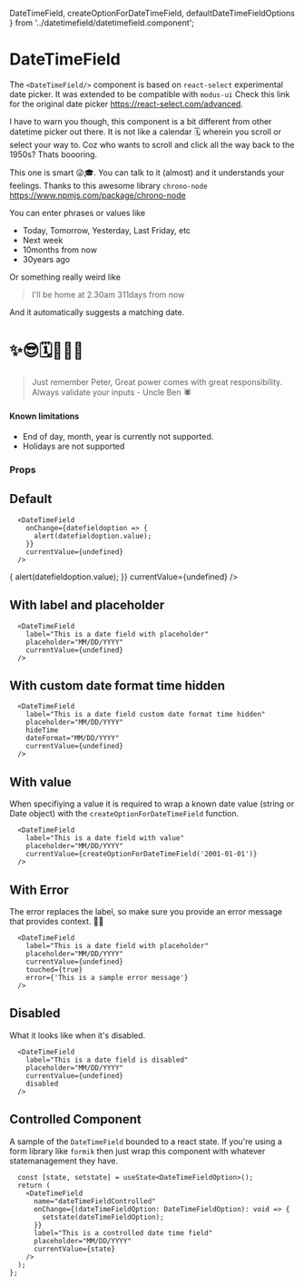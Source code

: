   DateTimeField,
  createOptionForDateTimeField,
  defaultDateTimeFieldOptions
} from '../datetimefield/datetimefield.component';

<Meta title="Components|DateTimeField" component={DateTimeField} />

# DateTimeField

The `<DateTimeField/>` component is based on `react-select` experimental date picker. It was extended to be compatible with `modus-ui`
Check this link for the original date picker https://react-select.com/advanced.

I have to warn you though, this component is a bit different from other datetime picker out there. It is not like a calendar 🗓
wherein you scroll or select your way to. Coz who wants to scroll and click all the way back to the 1950s? Thats boooring.

This one is smart 😜🎓. You can talk to it (almost) and it understands your feelings.
Thanks to this awesome library `chrono-node` https://www.npmjs.com/package/chrono-node

You can enter phrases or values like

- Today, Tomorrow, Yesterday, Last Friday, etc
- Next week
- 10months from now
- 30years ago

Or something really weird like

> I'll be home at 2.30am 311days from now

And it automatically suggests a matching date.

# ✨😎🗓🤸‍♀️✨

> Just remember Peter, Great power comes with great responsibility. Always validate your inputs - Uncle Ben 🕷

#### Known limitations

- End of day, month, year is currently not supported.
- Holidays are not supported

### Props

<Props of={DateTimeField} />

## Default

```
  <DateTimeField
    onChange={datefieldoption => {
      alert(datefieldoption.value);
    }}
    currentValue={undefined}
  />
```

<Story name="Default">
  <DateTimeField
    onChange={datefieldoption => {
      alert(datefieldoption.value);
    }}
    currentValue={undefined}
  />
</Story>

## With label and placeholder

```
  <DateTimeField
    label="This is a date field with placeholder"
    placeholder="MM/DD/YYYY"
    currentValue={undefined}
  />
```

<Story name="With Label">
  <DateTimeField
    label="This is a date field with placeholder"
    placeholder="MM/DD/YYYY"
    currentValue={undefined}
  />
</Story>

## With custom date format time hidden

```
  <DateTimeField
    label="This is a date field custom date format time hidden"
    placeholder="MM/DD/YYYY"
    hideTime
    dateFormat="MM/DD/YYYY"
    currentValue={undefined}
  />
```

<Story name="With custom date format and time is hidden">
  <DateTimeField
    label="This is a date field custom date format with time hidden"
    placeholder="MM/DD/YYYY"
    hideTime
    dateFormat="MM/DD/YYYY"
    currentValue={undefined}
  />
</Story>

## With value

When specifiying a value it is required to wrap a known date value (string or Date object)
with the `createOptionForDateTimeField` function.

```
  <DateTimeField
    label="This is a date field with value"
    placeholder="MM/DD/YYYY"
    currentValue={createOptionForDateTimeField('2001-01-01')}
  />
```

<Story name="With Value">
  <DateTimeField
    label="This is a date field with value"
    placeholder="MM/DD/YYYY"
    currentValue={createOptionForDateTimeField('2001-01-01')}
  />
</Story>

## With Error

The error replaces the label, so make sure you provide an error message that provides context. 🧙‍♂️

```
  <DateTimeField
    label="This is a date field with placeholder"
    placeholder="MM/DD/YYYY"
    currentValue={undefined}
    touched={true}
    error={'This is a sample error message'}
  />
```

<Story name="With Error">
  <DateTimeField
    label="This is a date field with placeholder"
    placeholder="MM/DD/YYYY"
    currentValue={undefined}
    touched={true}
    error={'This is a sample error message'}
  />
</Story>

## Disabled

What it looks like when it's disabled.

```
  <DateTimeField
    label="This is a date field is disabled"
    placeholder="MM/DD/YYYY"
    currentValue={undefined}
    disabled
  />
```

<Story name="Disabled">
  <DateTimeField
    label="This is a date field is disabled"
    placeholder="MM/DD/YYYY"
    currentValue={undefined}
    disabled
  />
</Story>

<Story name="Disabled with value">
  <DateTimeField
    label="This is a date field is disabled with value"
    placeholder="MM/DD/YYYY"
    currentValue={createOptionForDateTimeField('2001-01-01')}
    disabled
  />
</Story>

## Controlled Component

A sample of the `DateTimeField` bounded to a react state. If you're using a form library like `formik`
then just wrap this component with whatever statemanagement they have.

```
  const [state, setstate] = useState<DateTimeFieldOption>();
  return (
    <DateTimeField
      name="dateTimeFieldControlled"
      onChange={(dateTimeFieldOption: DateTimeFieldOption): void => {
        setstate(dateTimeFieldOption);
      }}
      label="This is a controlled date time field"
      placeholder="MM/DD/YYYY"
      currentValue={state}
    />
  );
};
```

<Story name="Controlled DateTimeField">
  <DateTimeFieldControlled />
</Story>
